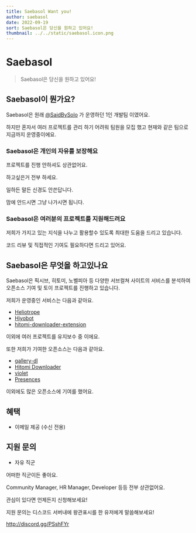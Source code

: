 ```yaml
---
title: Saebasol Want you!
author: saebasol
date: 2022-09-19
sort: Saebasol은 당신을 원하고 있어요!
thumbnail: ../../static/saebasol.icon.png
---
```


# Saebasol

> Saebasol은 당신을 원하고 있어요!

## Saebasol이 뭔가요?

Saebasol은 원래 [@SaidBySolo](https://github.com/SaidBySolo) 가 운영하던 1인 개발팀 이였어요.

하지만 혼자서 여러 프로젝트를 관리 하기 어려워 팀원을 모집 했고 현재와 같은 팀으로 지금까지 운영중이에요.

### Saebasol은 개인의 자유를 보장해요

프로젝트를 진행 안하셔도 상관없어요.

하고싶은거 전부 하세요.

일하든 말든 신경도 안쓴답니다.

맘에 안드시면 그냥 나가시면 됩니다.

### Saebasol은 여러분의 프로젝트를 지원해드려요

저희가 가지고 있는 지식을 나누고 활용할수 있도록 최대한 도움을 드리고 있습니다.

코드 리뷰 및 직접적인 기여도 필요하다면 드리고 있어요.

## Saebasol은 무엇을 하고있나요

Saebasol은 픽시브, 히토미, 노벨피아 등 다양한 서브컬쳐 사이트의 서비스를 분석하여 오픈소스 기여 및 토이 프로젝트를 진행하고 있습니다.

저희가 운영중인 서비스는 다음과 같아요.

* [Heliotrope](https://api.saebasol.org/)
* [Hiyobot](https://github.com/Saebasol/hiyobot)
* [hitomi-downloader-extension](https://github.com/Saebasol/hitomi-downloader-chhrome-extension)

이외에 여러 프로젝트를 유지보수 중 이에요.

또한 저희가 기여한 오픈소스는 다음과 같아요.

* [gallery-dl](https://github.com/mikf/gallery-dl)
* [Hitomi Downloader](https://github.com/KurtBestor/Hitomi-Downloader)
* [violet](https://github.com/project-violet/violet)
* [Presences](https://github.com/PreMiD/Presences)

이외에도 많은 오픈소스에 기여를 했어요.

## 혜택

* 이메일 제공 (수신 전용)

## 지원 문의

* 자유 직군

어떠한 직군이든 좋아요.

Community Manager, HR Manager, Developer 등등 전부 상관없어요.

관심이 있다면 언제든지 신청해보세요!

지원 문의는 디스코드 서버내에 왕관표시를 한 유저에게 말씀해보세요!

http://discord.gg/PSshFYr
